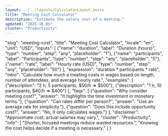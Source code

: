 ```yaml
---
layout: ../../layouts/CalculatorLayout.astro
title: "Meeting Cost Calculator"
description: "Estimate the salary cost of a meeting."
updated: "2025-10-05"
cluster: "Productivity"
---
```


  "slug": "meeting-cost",
  "title": "Meeting Cost Calculator",
  "locale": "en",
  "unit": "USD",
  "inputs": [
    {"name": "duration", "label": "Duration (hours)", "type": "number", "step": "any", "placeholder": "1"},
    {"name": "participants", "label": "Participants", "type": "number", "step": "any", "placeholder": "5"},
    {"name": "rate", "label": "Hourly rate (USD)", "type": "number", "step": "any", "placeholder": "50"}
  ],
  "expression": "duration * participants * rate",
  "intro": "Calculate how much a meeting costs in wages based on length, number of attendees, and average hourly rate.",
  "examples": [
    {"description": "2 h, 5 participants, $50/h ⇒ $500"},
    {"description": "1 h, 10 participants, $40/h ⇒ $400"}
  ],
  "faqs": [
    {"question": "Why consider meeting cost?", "answer": "It highlights the time investment in monetary terms."},
    {"question": "Can rates differ per person?", "answer": "Use an average rate for simplicity."},
    {"question": "Does this include opportunity cost?", "answer": "No, it only calculates wages."}
  ],
  "disclaimer": "Approximate cost; actual salaries may vary.",
  "cluster": "Productivity",
  "info": [
    "Shorter, focused meetings reduce wasted resources.",
    "Knowing the cost helps decide if a meeting is necessary."
  ]
}

<Calculator schema={schema} />
